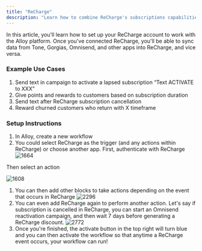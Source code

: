 ```yaml
---
title: "ReCharge"
description: "Learn how to combine ReCharge's subscriptions capabilities with apps like Yotpo, Gorgias, & more to vastly improve your customer experience."
---
```


In this article, you'll learn how to set up your ReCharge account to work with the Alloy platform. Once you've connected ReCharge, you'll be able to sync data from Tone, Gorgias, Omnisend, and other apps into ReCharge, and vice versa.

### Example Use Cases

1. Send text in campaign to activate a lapsed subscription “Text ACTIVATE to XXX”
2. Give points and rewards to customers based on subscription duration
3. Send text after ReCharge subscription cancellation
4. Reward churned customers who return with X timeframe

### Setup Instructions

1. In Alloy, create a new workflow
2. You could select ReCharge as the trigger (and any actions within ReCharge) or choose another app. First, authenticate with ReCharge
![1664](/images/b5794a6-re1.png "re1.png") 

Then select an action

![1608](/images/47c7b1d-re2.png "re2.png") 
1. You can then add other blocks to take actions depending on the event that occurs in ReCharge
![2296](/images/d6f2012-re3.png "re3.png") 
1. You can even add ReCharge again to perform another action. Let's say if subscription is cancelled in ReCharge, you can start an Omnisend reactivation campaign, and then wait 7 days before generating a ReCharge discount.
![2772](/images/30be615-re4.png "re4.png") 
1. Once you're finished, the activate button in the top right will turn blue and you can then activate the workflow so that anytime a ReCharge event occurs, your workflow can run!